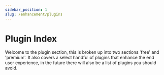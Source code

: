 ```yaml
---
sidebar_position: 1
slug: /enhancement/plugins
---
```


# Plugin Index

Welcome to the plugin section, this is broken up into two sections 'free' and 'premium'. It also covers a select handful of plugins that enhance the end user experience, in the future there will also be a list of plugins you should avoid.